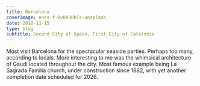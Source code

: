 ---
title: Barcelona
coverImage: enes-f-DvU93UhTs-unsplash
date: 2010-11-15
type: blog
subtitle: Second City of Spain, First City of Catalonia
---

Most visit Barcelona for the spectacular seaside parties. Perhaps too many, according to locals. More interesting to me was the whimsical architecture of Gaudi located throughout the city. Most famous example being La Sagrada Familia church, under construction since 1882, with yet another completion date scheduled for 2026.

 <BarcaGaudiSlideShow />
